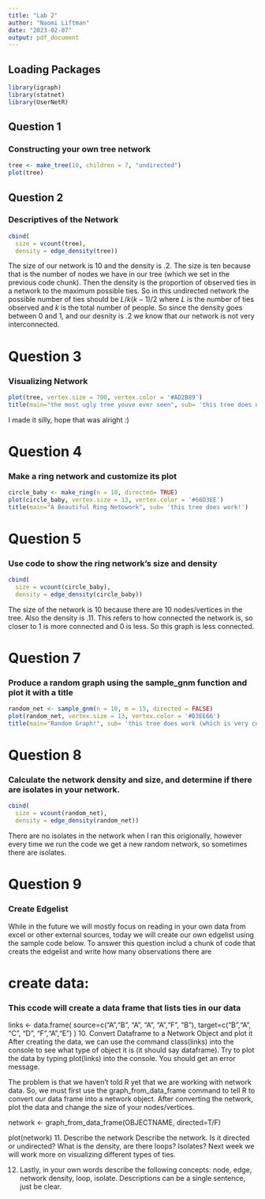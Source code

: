 ```yaml
---
title: "Lab 2"
author: "Naomi Liftman"
date: "2023-02-07"
output: pdf_document
---
```

## Loading Packages 
```r
library(igraph)
library(statnet)
library(UserNetR)
```


## Question 1
### Constructing your own tree network

```r
tree <- make_tree(10, children = 7, "undirected")
plot(tree)
```

## Question 2
### Descriptives of the Network

```r
cbind(
  size = vcount(tree),
  density = edge_density(tree))
```


The size of our network is 10 and the density is .2. The size is ten because that is the number of nodes we have in our tree (which we set in the previous code chunk). Then the density is the proportion of observed ties in a network to the maximum possible ties. So in this undirected network the possible number of ties should be $L/k(k-1)/2$ where $L$ is the number of ties observed and $k$ is the total number of people. So since the density goes between 0 and 1, and our desnity is .2 we know that our network is not very interconnected. 


# Question 3
### Visualizing Network

```r
plot(tree, vertex.size = 700, vertex.color = '#AD2B89')
title(main="the most ugly tree youve ever seen", sub= 'this tree does not work')
```

I made it silly, hope that was alright :)


# Question 4
### Make a ring network and customize its plot
```r
circle_baby <- make_ring(n = 10, directed= TRUE)
plot(circle_baby, vertex.size = 13, vertex.color = '#66D3EE')
title(main="A Beautiful Ring Netowork", sub= 'this tree does work!')
```


# Question 5
### Use code to show the ring network’s size and density
```r
cbind(
  size = vcount(circle_baby),
  density = edge_density(circle_baby))
```

The size of the network is 10 because there are 10 nodes/vertices in the tree. Also the density is .11. This refers to how connected the network is, so closer to 1 is more connected and 0 is less. So this graph is less connected. 


# Question 7
### Produce a random graph using the sample_gnm function and plot it with a title

```r
random_net <- sample_gnm(n = 10, m = 15, directed = FALSE)
plot(random_net, vertex.size = 13, vertex.color = '#D3EE66')
title(main="Random Graph!", sub= 'this tree does work (which is very cool)!')
```



# Question 8
### Calculate the network density and size, and determine if there are isolates in your network.
```r
cbind(
  size = vcount(random_net),
  density = edge_density(random_net))
```
There are no isolates in the network when I ran this origionally, however every time we run the code we get a new random network, so sometimes there are isolates. 

# Question 9
### Create Edgelist
While in the future we will mostly focus on reading in your own data from excel or other external sources, today we will create our own edgelist using the sample code below. To answer this question includ a chunk of code that creats the edgelist and write how many observations there are


# create data:
### This ccode will create a data frame that lists ties in our data
links <- data.frame(
    source=c("A","B", "A", "A", "A","F", "B"),
    target=c("B","A", "C", "D", "F","A","E")
    )
10. Convert Dataframe to a Network Object and plot it
After creating the data, we can use the command class(links) into the console to see what type of object it is (it should say dataframe). Try to plot the data by typing plot(links) into the console. You should get an error message.

The problem is that we haven’t told R yet that we are working with network data. So, we must first use the graph_from_data_frame command to tell R to convert our data frame into a network object. After converting the network, plot the data and change the size of your nodes/vertices.

network <- graph_from_data_frame(OBJECTNAME, directed=T/F)

plot(network)
11. Describe the network
Describe the network. Is it directed or undirected? What is the density, are there loops? Isolates? Next week we will work more on visualizing different types of ties.

12. Lastly, in your own words describe the following concepts: node, edge, network density, loop, isolate.
Descriptions can be a single sentence, just be clear.